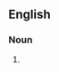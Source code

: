 {{also|Schwas}}

==English==

===Noun===
{{head|en|noun plural form}}

# {{plural of|schwa|lang=en}}